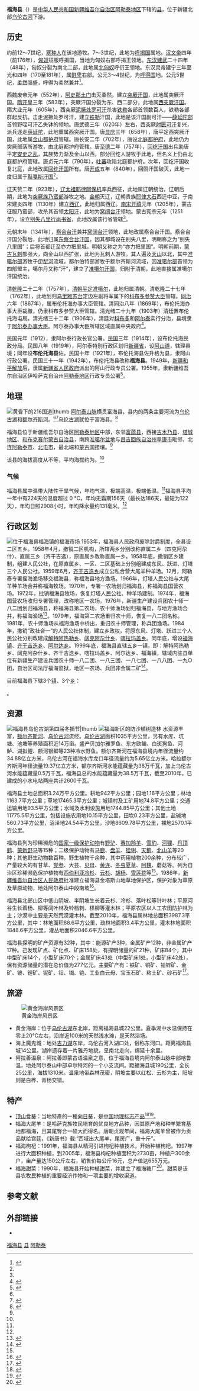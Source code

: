 {{Infobox China County
|county  = 福海县
|Photo =
|Photoname=
|state = [[中华人民共和国|中华人民共和国]]
|seal =
|officerTitle=
|officer=
|officerTitle2=
|officer2=
|map = Location of Fuhai within Xinjiang (China).png
|mapsize = 250px
|Pinyin   = 
|Belong = [[新疆维吾尔自治区|新疆维吾尔自治区]][[阿勒泰地区|阿勒泰地区]]
|Types= [[县|县]]
|admincode = 654323
|founded =
|seat = [[福海镇|福海镇]]
|division= 6
|town= 1
|township= 5
|subdistrict=
|area total= 33319.38<ref name=":1" />
|area land =
|area water =
|census yr = 2006年 
|pop = 65600<ref name=":0">{{Cite web|last=|first=|date=2021-01-28 |script-title=zh:福海概况|url=http://xjfhx.gov.cn/info/1019/14244.htm|url-status=live|archive-url=https://web.archive.org/web/20210608211500/http://xjfhx.gov.cn/info/1019/14244.htm|archive-date=2021-06-08|access-date=2021-06-08|publisher=Fuhai County People's Government |language=zh}}</ref>
|density =
|postcode =836400
|areacode=
| carlicense = 新H
| web = www.xjfhx.gov.cn
| web_title = 福海县政府网
}}
'''福海县'''（{{lang-kk|بۋرىلتوعاي اۋدانى|Bwrıltoğay awdanı}}）是[[中华人民共和国|中华人民共和国]][[新疆维吾尔自治区|新疆维吾尔自治区]][[阿勒泰地区|阿勒泰地区]]下辖的[[县|县]]，位于新疆北部[[乌伦古河|乌伦古河]]下游。

==历史==
约前12～7世纪，[[塞种人|塞种人]]在该地游牧。7～3世纪，此地为[[呼揭國|呼揭国]]属地。[[汉文帝|汉文帝]]四年（前176年），[[匈奴|匈奴]]征服呼揭国，当地为匈奴右部呼揭王领地。[[东汉|东汉]][[建武_(东汉)|建武]]二十四年（48年），匈奴分裂为南北二部，此地属[[北匈奴|北匈奴]]呼衍王领地。东汉灵帝建宁三年至光和四年（170至181年），属[[鲜卑|鲜卑]]右部。公元3～4世纪，为[[呼得|呼得国]]地。公元5世纪，[[柔然|柔然]]强盛，呼得为柔然兼并<ref>{{Cite book|title=新疆的历史及民族与宗教|last=吴福环主编|publisher=北京：[[民族出版社|民族出版社]]|year=2009.07|isbn=978-7-105-10141-2|pages=61}}</ref>。

西魏废帝元年（552年），[[阿史那土门|阿史那土门]]击灭柔然，建立[[突厥汗国|突厥汗国]]，此地属突厥汗国。[[隋|隋]][[开皇|开皇]]三年（583年），突厥汗国分裂为东、西二部分，此地属[[西突厥汗国|西突厥汗国]]。隋大业元年（605年），西突厥[[泥撅處羅可汗|泥撅处罗可汗]]杀害[[铁勒|铁勒]]各部首领数百人，铁勒各部群起反抗，击走泥撅处罗可汗，建立[[铁勒|铁勒]]汗国，此地是该汗国副可汗——[[薛延陀部|薛延陀部]]首领野咥可汗乙失钵的领地。唐武德三年（620年）左右，西突厥[[射匮可汗|射匮可汗]]复兴，派兵逐走[[薛延陀部|薛延陀]]，此地重属西突厥汗国。唐[[显庆|显庆]]三年（658年），唐平定西突厥汗国，此地属[[金山都護府|金山都护府]]管辖。唐长安二年（702年），唐设[[北庭都护府|北庭都护府]]，此地仍为突厥部落所游牧，由北庭都护府管辖。唐[[至德_(唐朝)|至德]]二年（757年），[[回鹘汗国|回纥汗国]]出兵助唐平定[[安史之亂|安史之乱]]，其族势力渐及金山以西，部分回纥人游牧于此地，但名义上仍由北庭都护府管辖。唐贞元六年（790年），[[吐蕃|吐蕃]]攻陷北庭都护府。次年，回纥汗国收复北庭，此地改属[[回鹘汗国|回纥汗国]]所有。唐[[开成|开成]]五年（840年），回鹘汗国破灭，此地一度归属于[[黠戛斯汗國|黠戛斯汗国]]<ref name=f1 />。

辽天赞二年（923年），[[耶律阿保机|辽太祖耶律阿保机]]率兵西征，此地属辽朝统治。辽朝后期，此地为[[突厥族|突厥族]][[乃蛮部|乃蛮部]]游牧之地。[[金朝|金朝]]灭辽，辽朝贵族[[耶律大石|耶律大石]]西迁中亚，于南宋建炎四年（1130年）建立[[西辽|西辽]]，此地归属西辽。[[南宋|南宋]][[开禧|开禧]]元年（1205年），蒙古征服乃蛮部，攻杀其首领[[太陽汗|太阳汗]]，此地为[[窝阔台汗|窝阔台汗]]领地。蒙古宪宗元年（1251年），设立[[别失八里|别失八里行尚书省]]，此地改属该行省管辖<ref name=f1 />。

元朝末年（1341年），[[察合台汗國|察合台汗]]兼并[[窝阔台汗|窝阔台汗]]领地，此地改属察合台汗国。察合台汗国分裂后，此地归属[[东察合台汗国|东察合台汗国]]，因其都城设在别失八里，明朝称之为“别失八里国”；后将首都迁至亦力把里城，明朝又称之为“亦力把里国”。明朝前期，[[瓦剌|蒙古瓦刺]]部强大，向金山以西扩张，此地为瓦刺人游牧。其人遍及[[天山山脉|天山]]以北，其中[[准噶尔部|准噶尔部]]游牧于[[伊犁河|伊犁河]]流域，都尔伯特部游牧于额尔齐斯河流域，因[[准噶尔部|准噶尔部]]首领为四部盟主，噶尔丹又称“汗”，建立了[[准噶尔汗国|准噶尔汗国]]，归附于清朝，此地直接属准噶尔汗国统治。

清[[乾隆|乾隆]]二十二年（1757年），[[平定准噶尔|清朝平定准噶尔]]，此地归属清朝。清乾隆二十七年（1762年），此地划归[[乌里雅苏台将军|乌里雅苏台]]定边左副将军属下的[[科布多參贊大臣|科布多参赞大臣]]管辖。[[同治|同治]]六年（1867年），属布伦托海办事大臣管辖。清同治八年（1869年），布伦托海办事大臣裁撤，仍隶科布多参赞大臣管辖。清光绪二十九年（1903年）清廷置布伦托海屯局。清光绪三十二年（1906年），清廷对[[科布多|科布多]]和[[阿尔泰|阿尔泰]]实行分治，县境隶于[[阿尔泰办事大臣|阿尔泰办事大臣]]。阿尔泰办事大臣所辖区域直属中央政府<ref name=f1>{{Cite book|title=福海县志|last=[[崔先立|崔先立]]主编；福海县史志编纂委员会编|publisher=乌鲁木齐：[[新疆人民出版社|新疆人民出版社]]|year=2003.07|isbn=7-228-08024-6|pages=56-58}}</ref>。

民国元年（1912），隶阿尔泰行政长官公署。[[民國紀年|民国]]三年（1914年），设布伦托海民政分局。民国八年（1919年），阿尔泰特别行政区划归[[新疆省|新疆省]]，设[[阿山道|阿山道]]，辖理县境；同年设'''布伦托海县'''佐。民国十年（1921年），布伦托海县佐升格为县，隶阿山行政公署。民国三十一年（1942年），布伦托海县改称'''福海县'''。1949年，[[新疆和平解放|新疆和平解放]]后，隶属[[新疆省人民政府|新疆省人民政府]]派出的阿山行政专员公署。1955年，隶新疆维吾尔自治区伊哈萨克自治州[[阿勒泰地区|阿勒泰地区]]行政专员公署<ref>{{Cite book|title=福海年鉴 2001 创刊号|last=福海县史志编纂委员会办公室编|publisher=乌鲁木齐：新疆人民出版社|year=2001.10|isbn=7-228-06729-0|pages=61}}</ref>。

==地理==
[[File:中国新疆阿勒泰地区福海县_China_Xinjiang_Altay_Fuhai_County_China_Xi_-_panoramio_(16).jpg|黄昏下的[[216国道]]|thumb]]
[[阿尔泰山脉|阿尔泰山脉]]横贯富海县，县内的两条主要河流为[[乌伦古湖|乌伦古湖]]和[[额尔齐斯河|额尔齐斯河]]。<ref name=":0" /><ref name=":1">{{Cite web|last=|first=|date=2014-11-07 |script-title=zh:福海县概况地图|url=http://www.xzqh.org/html/show/xj/21235.html|url-status=live|archive-url=https://web.archive.org/web/20200603171252/http://www.xzqh.org/html/show/xj/21235.html|archive-date=2020-06-03|access-date=2020-06-03|website=xzqh.org|language=zh}}</ref>[[乌伦古湖|乌伦古湖]]就位于富海县。<ref name=":4">{{Cite web|last=|first=|date= |script-title=zh:优势资源|url=http://xjfhx.gov.cn/zjfh/yszy.htm|url-status=live|archive-url=https://web.archive.org/web/20200603171909/http://xjfhx.gov.cn/zjfh/yszy.htm|archive-date=2020-06-03|access-date=2020-06-03|publisher=Fuhai County People's Government |language=zh}}</ref>

福海县位于新疆维吾尔自治区[[阿勒泰地区|阿勒泰地区]]中部，东邻[[富蕴县|富蕴县]]，西接[[吉木乃县|吉木乃县]]、[[塔城地区|塔城地区]]、[[和布克赛尔蒙古自治县|和布克赛尔蒙古自治县]]，南跨[[准噶尔盆地|准噶尔盆地]]与[[昌吉回族自治州|昌吉回族自治州]][[阜康市|阜康市]]毗邻，北连[[阿勒泰市|阿勒泰市]]、[[北屯市|北屯市]]，最北端和[[蒙古国|蒙古国]]接壤。<ref name=":0" />

该县的海拔高度从{{convert|386|to|3332|m|abbr=on}}不等，平均海拔约为{{convert|500|m|-1|abbr=on}}。<ref name=":0" />

=== 气候===
福海县属中温带大陆性干旱气候，年均气温{{convert|4.7|°C}}，极端高温{{convert|40.0|°C|0}}，极端低温{{convert|−42.7|°C|0}}。<ref name=":0" />福海县平均一年中有224天的温度超过 0 °C，年均无霜期156天（最长达186天，最短为122天），年均日照2908小时，年均降水量约131毫米。<ref name=":0" />

== 行政区划 ==
[[File:福海市场_余华峰_-_panoramio.jpg|位于福海县福海镇的福海市场]]
1953年，福海县人民政府废除封爵制度，全县设二区五乡。1958年4月，撤销二区机构，所辖两乡分别改称直属二乡（四克阿尕什）、直属三乡（齐干吉选），原直属乡改称直属一乡。1958年底，撒销区乡建制，组建人民公社，在原直属乡、一区、二区基础上分别组建成东风、跃进、灯塔三个人民公社。1959年6月，[[齐干吉迭乡|齐干吉迭乡]]成立公私合营大尾羊种羊场。12月，阿勒泰专署摇海渔场移交福海县，称福海县地方渔场。1966年，灯塔人民公社与大尾羊种羊场合并称福海牧场。1970年，专署一农场划归福海县，称福海县国营农场。1972年，批销福海县牧场，恢复灯塔人民公社、种羊场建制。1974年，福海国营农场收归专署管理，改称地区一农场。1976年，新疆生产建设兵团农十师一八二团划归福海县，称福海县第二农场，农十师渔场划归福海县，与地方渔场合并，称福海渔场<ref>{{Cite book|title=新疆方志书目提要|last=王天丽编|publisher=[[新疆美术摄影出版社|新疆美术摄影出版社]]；[[新疆电子音像出版社|新疆电子音像出版社]]|year=2015.06|isbn=7-5469-6194-7|pages=314}}</ref>。1979年，福海第二农场重归农十师，恢复一八二团名称。1981年，农十师渔场从福海渔场中析出，重归农十师管理，称兵团渔场。1984年，撒销“政社合一”的人民公社体制，建立乡政权，将原东风、灯塔、跃进三个人民公社分别改建成[[解特阿热勒乡|解特阿热勒乡]]、[[阔克阿尕什乡|阔克阿尕什乡]]、[[喀拉玛盖乡|喀拉玛盖乡]]。同年底，增设[[福海镇|福海镇]]、[[齐干吉迭乡|齐干吉迭乡]]、[[阿尔达乡|阿尔达乡]]。1999年底，福海县直辖五乡一镇，即：解特阿热勒乡、阔克阿杂什乡、齐干吉迭乡、喀拉玛盖乡、阿尔达乡、福海镇，辖域内驻县单位有新疆生产建设兵团农十师一八二团、一八三团、一八七团、一八八团、一九○团，自治区司法厅福海监狱，地区一农场、兵团非金属二矿<ref>{{Cite book|title=福海年鉴 2002 总第2部|last=崔先立主编；福海县史志编纂委员会办公室编|publisher=乌鲁木齐：新疆人民出版社|year=2002.12|isbn=7-228-07711-3|pages=31}}</ref>。

目前福海县下辖3个[[行政建制镇|镇]]、3个[[乡_(中华人民共和国)|乡]]：

{{PRC admin/children|65/43/23}}。

==资源==
[[File:福海县乌伦古湖第四届冬捕节_China_Xinjiang_Urumqi_Welcome_you_to_to_-_panoramio_-_jun_jin_luo.jpg|福海县[[乌伦古湖]]第四届冬捕节|thumb]]
[[File:福海新区荒凉的植树点万亩大造林_-_panoramio.jpg|福海新区的防沙植树造林]]
水资源丰富，[[额尔齐斯河|额尔齐斯河]]、[[乌伦古河|乌伦古河]]流经。[[乌伦古湖|乌伦古湖]]面积1035平方公里，另有水库、坑塘、池塘等养殖面积近14万亩。盛产贝加尔雅罗鱼、东方欧鳊、白斑狗鱼、河鲈、湖拟鲤、额河银鲫等23种冷水野鱼。额尔齐斯河在福海县境内年径流量约34.88亿立方米，乌伦古河在福海水库龙口年径流量约为5.65亿立方米。哈拉额尔齐斯河年径流量19.37亿立方米，额尔齐斯河水能蕴藏量为38万千瓦，加上乌伦古河水能蕴藏量0.5万千瓦，福海县总的水能蕴藏量为38.5万千瓦，截至2010年，已建成的小水电站两座共计2600千瓦。

福海县土地总面积3.24万平方公里。耕地942平方公里；园地1.16平方公里；林地1163.7平方公里；草地17465.3平方公里；城镇村及工矿用地74.8平方公里；交通运输用地93.5平方公里；水域及水利设施用地1744.85平方公里；其他土地11775.5平方公里，包括设施农用地10.15平方公里，田坎0.23平方公里，盐碱地560.73平方公里，沼泽地24.54平方公里，沙地8609.78平方公里，裸地2570.1平方公里。 

福海县列为珍稀濒危的[[国家一级保护动物|国家一级保护动物]]有[[野驴|野驴]]、[[赛加羚羊|赛加羚羊]]、[[雪豹|雪豹]]、[[河狸|河狸]]、[[丹顶鹤|丹顶鹤]]、[[野马|蒙新野马]]等15种；二级保护动物有[[马鹿|马鹿]]、[[盘羊|盘羊]]、[[猞猁|猞猁]]、[[天鹅|天鹅]]、[[北山羊|北山羊]]等20种；其他野生动物数百种。野生植物千余种，其中药用植物200余种，分布较广，产量较大的有甘草、[[党参|党参]]、大芸、[[贝母|贝母]]、[[黄连|黄连]]、[[冬虫夏草|冬虫夏草]]、[[阿魏|阿魏]]、蘑菇等。列为自治区珍稀濒危保护植物有[[西伯利亚冷杉|西伯利亚冷杉]]、[[云杉|云杉]]、[[胡杨|胡杨]]、[[雪莲花|雪莲花]]等<ref name=f1s />。1986年，[[新疆维吾尔自治区人民政府|新疆维吾尔自治区人民政府]]批准建立福海县金塔斯山地草地保护区，保护对象为草原及草原动物，地处阿尔泰山中段南坡<ref>{{Cite book|title=中国民族百科全书 14 哈萨克族、柯尔克孜族、塔吉克族、塔塔尔族卷|last=李德洙，毕桪主编|publisher=世界图书出版西安有限公司|year=2015.12|isbn=978-7-5192-1141-7|pages=97}}</ref>。

福海县北部山区中低山阴坡、半阴坡生长着云杉、冷杉、落叶松等针叶林；平原河谷生长着杨、柳等阔叶林及铃档刺、柽柳等灌木林；平原农区以人工农田防护林为主；沙漠中主要是天然荒漠灌木林。截至2010年，福海县属林地总面积3987.3平方公里，其中：林地面积88.6平方公里，疏林地面积3.4平方公里，灌木林地面积1848.6平方公里，灌丛地面积2046.6平方公里。

福海县探明的矿产资源有32种，其中：能源矿产3种，金属矿产12种，非金属矿产17种。己发现矿点、矿化点、矿床158处，有探明储量的矿21种，矿床84个，其中中型矿床14个，小型矿床70个；金属矿床43处（中型矿床1处，小型矿床42处），保有资源储量的潜在总价值为277亿元。主要矿产有：铁矿、铜矿、铅锌矿、金矿、铍、锂矿、铌矿、钽、铷、铯、工业白云母、宝玉石矿、粘土矿、砂石矿<ref name=f1s>{{Cite book|title=天堂阿勒泰|last=任乐明著|publisher=北京：研究出版社|year=2011.07|isbn=7-80168-661-6|pages=64-65}}</ref>。

==旅游==
[[File:黄金海岸风景区，Gold_Coast_Scenic_Area_China_Xinjiang_Urumqi_We_-_panoramio_(2).jpg|黄金海岸风景区]]
*黄金海岸：位于[[乌伦古湖|乌伦古湖]]东北岸，距离福海县城22公里。夏季湖中水温保持在零上20℃左右，沿岸近100米的天然浅水滩，是天然浴场。 
*海上魔鬼城：地处[[吉力湖|吉力湖]]东岸，乌伦古河入湖口处，俗称东河口。距离福海县城14公里。湖岸遗存着一片雅丹地貌，呈南北走向，绵延十余里。 
*阿拉善温泉：阿拉善即蒙古语温泉之意，位于福海县境内阿尔泰山脉中部喀鲁温，地处阿尔泰山中部卓尔特河的一个小支流间。距福海县城190公里，全长25公里，海拔1310米。温泉地带森林茂密，阴坡主要以红松、云杉为主，阳坡则是白桦、青杨交错。

==特产==
* [[顶山食葵|顶山食葵]]：当地特產的一種[[向日葵|向日葵]]，是[[中国地理标志产品|中国地理标志产品]]<ref>{{Cite web|title=中华人民共和国农业部公告第1459号|url=http://www.moa.gov.cn/gk/tzgg_1/gg/201010/t20101018_1682633.htm|accessdate=2021-04-15|work=中华人民共和国农业部}}</ref><ref>{{Cite book|title=中国农产品地理标志 西北地区篇|last=本书编委会著|publisher=北京：[[中国农业科学技术出版社|中国农业科学技术出版社]]|year=2017.08|isbn=978-7-5116-3118-3|pages=568}}</ref>。
*福海大尾羊：是哈萨克族牧民培育的优良地方品种，因其原产地和种羊繁育基地都福海，且其尾臀合一硕大而得名。唐朝贞观年间，福海大尾羊曾被作为贡品献给宫廷，《新唐书》载:“西域出大尾羊，尾房广，重十斤”。
*福海枸杞：1991年，福海县从精河引进枸杞种植技术，开始种植枸杞。1997年进行大面积种植，到2005年，福海县枸杞种植面积为2730亩，种植户300余户，亩产量达150公斤左右，销售价每公斤16元，总产值达655万元。 
*福海甜菜：1990年，福海县开始种植甜菜，并建立了福海糖厂<ref>{{Cite book|title=中国农业全书 新疆卷|last=《中国农业全书》总编辑委员会，《中国农业全书·新疆卷》编辑委员会编|publisher=北京：中国农业出版社|year=2000.03|isbn=7-109-05607-4|pages=290}}</ref>。甜菜是该县农牧民种植的重要经济作物和一项主要的增收渠道。

== 参考文献 ==
{{reflist}}

== 外部链接 ==
* {{Official website|http://www.xjfhx.gov.cn/|name=福海县人民政府}}

{{福海县行政区划}}
{{阿勒泰地区行政区划}}
{{新疆行政区划}}
{{中华人民共和国陆地边境县}}

[[Category:福海县|]]
[[Category:阿勒泰县市|县]]
[[Category:新疆县份|阿勒泰]]